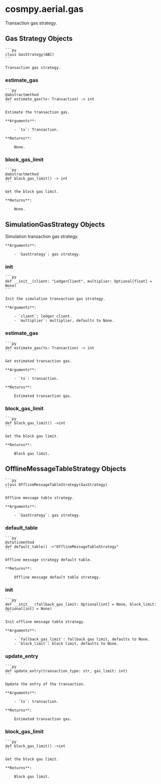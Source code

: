# cosmpy.aerial.gas

Transaction gas strategy.

## Gas Strategy Objects

    ```py
    class GasStrategy(ABC)
    ```

    Transaction gas strategy.

### estimate_gas

    ```py
    @abstractmethod
    def estimate_gas(tx: Transaction) -> int
    ```

    Estimate the transaction gas.

    **Arguments**:

        - `tx`: Transaction.

    **Returns**:

        None.

### block_gas_limit
    ```py
    @abstractmethod
    def block_gas_limit() -> int
    ```

    Get the block gas limit.

    **Returns**:

        None.

## SimulationGasStrategy Objects 

Simulation transaction gas strategy.

    **Arguments**:

        - `GasStrategy`: gas strategy.

### __init__

    ```py
    def __init__(client: "LedgerClient", multiplier: Optional[float] = None)
    ```

    Init the simulation transaction gas strategy.

    **Arguments**:

        - `client`: ledger client.
        - `multiplier`: multiplier, defaults to None.

### estimate_gas

    ```py
    def estimate_gas(tx: Transaction) -> int
    ```

    Get estimated transaction gas.

    **Arguments**:

        - `tx`: transaction.

    **Returns**:

        Estimated transaction gas.

### block_gas_limit

    ```py
    def block_gas_limit() ->int
    ```

    Get the block gas limit.

    **Returns**:

        Block gas limit.

## OfflineMessageTableStrategy Objects 

    ```py
    class OfflineMessageTableStrategy(GasStrategy)
    ```

    Offline message table strategy.

    **Arguments**:

        - `GasStrategy`: gas strategy.

### default_table

    ```py
    @staticmethod
    def default_table() ->"OfflineMessageTableStrategy"
    ```

    Offline message strategy default table.

    **Returns**:

        Offline message default table strategy.

### __init__

    ```py
    def __init__ (fallback_gas_limit: Optional[int] = None, block_limit: Optional[int] = None)
    ```

    Init offline message table strategy.

    **Arguments**:

        - `fallback_gas_limit`: fallback gas limit, defaults to None.
        - `block_limit`: block limit, defaults to None.


### update_entry

    ```py
    def update_entry(transaction_type: str, gas_limit: int)
    ```

    Update the entry of the transaction.

    **Arguments**:

        - `tx`: transaction.

    **Returns**:

        Estimated transaction gas.


### block_gas_limit

    ```py
    def block_gas_limit() ->int
    ```

    Get the block gas limit.

    **Returns**:

        Block gas limit.
